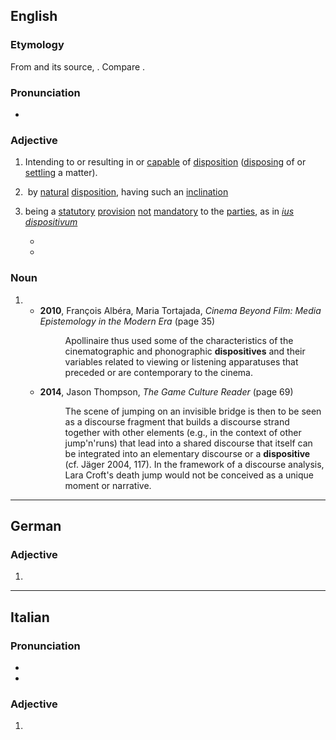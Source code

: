 ==English==

===Etymology===
From {{der|en|frm|dispositif}} and its source, {{der|en|la|dispositus}}. Compare {{cog|pms|dispositiv}}.

===Pronunciation===
* {{a|UK}} {{IPA|en|/dɪˈspɒzɪtɪv/}}

===Adjective===
{{en-adj}}

# Intending to or resulting in or [[capable]] of [[disposition]] ([[disposing]] of or [[settling]] a matter).
#: {{ux|en|We were unable to produce any '''dispositive''' evidence to support our case.}}
# {{lb|en|obsolete}} by [[natural]] [[disposition]], having such an [[inclination]]
# {{lb|en|Euro-English|or|NNSE}} being a [[statutory]] [[provision]] [[not]] [[mandatory]] to the [[party|parties]], as in ''[[ius dispositivum]]''
#* {{quote-book|en|author=prof. JUDr. Helena Barancová, DrSc.|year=2006|location=Brussels|publisher=European Commission – Directorate General for Employment, Social Affairs and Equal Opportunities|title=[https://ec.europa.eu/social/BlobServlet?docId=4624&langId=en Termination of Employment Relationship]: Legal Situation in the Slovak Republic|pages=1–2|url=https://ec.europa.eu/social/BlobServlet?docId=4635&langId=en|passage=The second salient feature of the new Labour Code was an increase in the proportion of '''dispositive''' provisions at the expense  of cogent provisions which, as the subsequent legal development showed, was not quite adequate.}}
#* {{quote-book|en|title=International Law. A European perspective|page=62|passage=The VCLT is also applicable to treaties that are the constituent instrument of an international organisation and to treaties that have been adopted within an international organisation (Art 5 VCLT). However, in this (as well as other respect(s)), the VCLT is of a '''dispositive''' nature. The rules that apply in the first place are the rules of the international organisation itself as established under its constituent instrument and internal law. Thus, when a constituent treaty of an international organisation does not contain any provisions concerning the termination of membersip, the rules of the VCLT become relevant (Art. 56 VCLT).|publisher=Hart|isbn=978-1-84946-416-1|location=Oxford and Portland, Oregon|year=2019|author=Jan Wouters|author2=Cedric Ryngaert|author3=Tom Ruys|author4=Geert De Baere}}
#: {{ant|en|cogent}}

===Noun===
{{en-noun}}

# {{alt form|en|dispositif}}
#* '''2010''', François Albéra, Maria Tortajada, ''Cinema Beyond Film: Media Epistemology in the Modern Era'' (page 35)
#*: Apollinaire thus used some of the characteristics of the cinematographic and phonographic '''dispositives''' and their variables related to viewing or listening apparatuses that preceded or are contemporary to the cinema.
#* '''2014''', Jason Thompson, ''The Game Culture Reader'' (page 69)
#*: The scene of jumping on an invisible bridge is then to be seen as a discourse fragment that builds a discourse strand together with other elements (e.g., in the context of other jump'n'runs) that lead into a shared discourse that itself can be integrated into an elementary discourse or a '''dispositive''' (cf. Jäger 2004, 117). In the framework of a discourse analysis, Lara Croft's death jump would not be conceived as a unique moment or narrative.

----

==German==

===Adjective===
{{head|de|adjective form}}

# {{de-adj form of|dispositiv}}

----

==Italian==

===Pronunciation===
* {{it-IPA|dispo[s]itìve}}
* {{hyph|it|di|spo|si|tì|ve}}

===Adjective===
{{head|it|adjective form}}

# {{adj form of|it|dispositivo||f|p}}